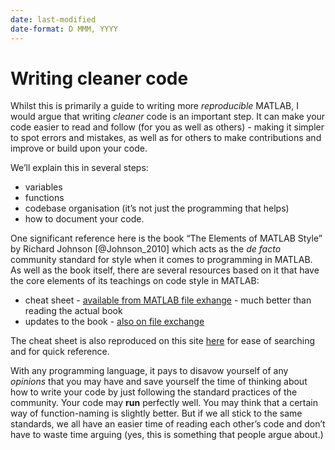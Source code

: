 ```yaml
---
date: last-modified
date-format: D MMM, YYYY
---
```


# Writing cleaner code

Whilst this is primarily a guide to writing more *reproducible* MATLAB, I would argue that writing *cleaner* code is an important step.
It can make your code easier to read and follow (for you as well as others) - making it simpler to spot errors and mistakes, as well as for others to make contributions and improve or build upon your code.

We'll explain this in several steps:

+ variables
+ functions
+ codebase organisation (it's not just the programming that helps)
+ how to document your code.

One significant reference here is the book "The Elements of MATLAB Style" by Richard Johnson [@Johnson_2010] which acts as the *de facto* community standard for style when it comes to programming in MATLAB. As well as the book itself, there are several resources based on it that have the core elements of its teachings on code style in MATLAB:

+ cheat sheet - [available from MATLAB file exhange](https://uk.mathworks.com/matlabcentral/fileexchange/45047-matlab-style-guidelines-cheat-sheet){target="_blank"} - much better than reading the actual book
+ updates to the book - [also on file exchange](https://uk.mathworks.com/matlabcentral/fileexchange/36540-updates-to-the-elements-of-matlab-style){target="_blank"}

The cheat sheet is also reproduced on this site [here](../appendices/code-style-cheatsheet.qmd) for ease of searching and for quick reference.

With any programming language, it pays to disavow yourself of any *opinions* that you may have and save yourself the time of thinking about how to write your code by just following the standard practices of the community.
Your code may **run** perfectly well. You may think that a certain way of function-naming is slightly better.
But if we all stick to the same standards, we all have an easier time of reading each other's code and don't have to waste time arguing (yes, this is something that people argue about.)
